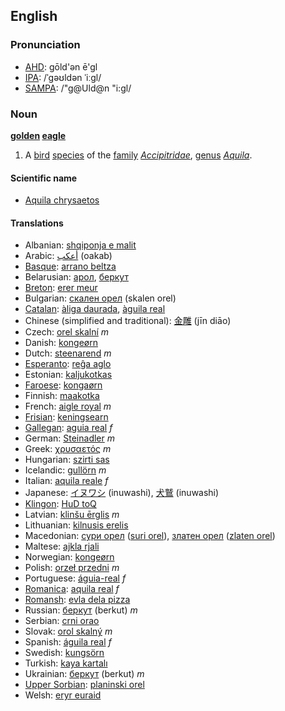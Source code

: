 ==English==
=== Pronunciation ===
*[[w:AHD|AHD]]: gōld'ən ē'gl
*[[w:IPA|IPA]]: /ˈgəʊldən ˈiːgl/
*[[w:SAMPA|SAMPA]]: /"g@Uld@n "i:gl/

=== Noun ===
'''[[golden]] [[eagle]]'''

# A [[bird]] [[species]] of the [[family]] ''[[Accipitridae]]'', [[genus]] ''[[Aquila]]''.

====Scientific name====
*[[Aquila chrysaetos]]

==== Translations ====
*Albanian: [[shqiponja e malit]]
*Arabic: [[أعكب]] (oakab)
*[[Basque]]: [[arrano beltza]]
*Belarusian: [[арол]], [[беркут]]
*[[Breton]]: [[erer meur]]
*Bulgarian: [[скален орел]] (skalen orel)
*[[Catalan]]: [[àliga daurada]], [[àguila real]]
*Chinese (simplified and traditional): [[金雕]] (jīn diāo)
*Czech: [[orel skalní]] ''m''
*Danish: [[kongeørn]]
*Dutch: [[steenarend]] ''m''
*[[Esperanto]]: [[reĝa aglo]]
*Estonian: [[kaljukotkas]]
*[[Faroese]]: [[kongaørn]]
*Finnish: [[maakotka]]
*French: [[aigle royal]] ''m''
*[[Frisian]]: [[keningsearn]]
*[[Gallegan]]: [[aguia real]] ''f''
*German: [[Steinadler]] ''m''
*Greek: [[χρυσαετός]] ''m''
*Hungarian: [[szirti sas]]
*Icelandic: [[gullörn]] ''m''
*Italian: [[aquila reale]] ''f''
*Japanese: [[イヌワシ]] (inuwashi), [[犬鷲]] (inuwashi)
*[[Klingon]]: [[HuD toQ]]
*Latvian: [[klinšu ērglis]] ''m''
*Lithuanian: [[kilnusis erelis]]
*Macedonian: [[сури орел]] ([[suri orel]]), [[златен орел]] ([[zlaten orel]])
*Maltese: [[ajkla rjali]]
*Norwegian: [[kongeørn]]
*Polish: [[orzeł przedni]] ''m''
*Portuguese: [[águia-real]] ''f''
*[[Romanica]]: [[aquila real]] ''f''
*[[Romansh]]: [[evla dela pizza]]
*Russian: [[беркут]] (berkut) ''m''
*Serbian: [[crni orao]]
*Slovak: [[orol skalný]] ''m''
*Spanish: [[águila real]] ''f''
*Swedish: [[kungsörn]]
*Turkish: [[kaya kartalı]]
*Ukrainian: [[беркут]] (berkut) ''m''
*[[Upper Sorbian]]: [[planinski orel]]
*Welsh: [[eryr euraid]]